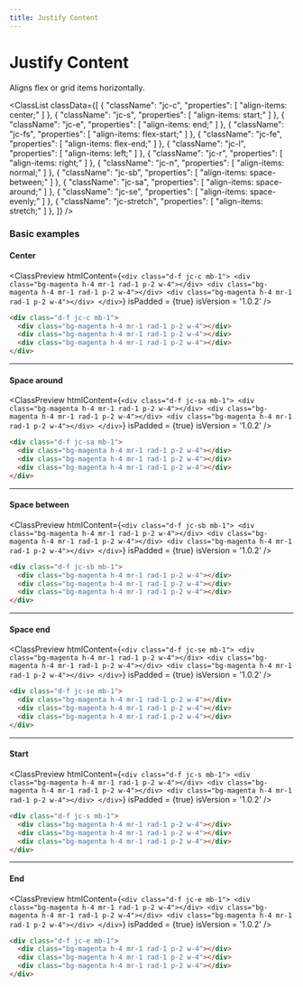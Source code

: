 ```yaml
---
title: Justify Content
---
```



# Justify Content

Aligns flex or grid items horizontally.

<ClassList
  classData={[
    {
      "className": "jc-c",
      "properties": [
        "align-items: center;"
      ]
    },
    {
      "className": "jc-s",
      "properties": [
        "align-items: start;"
      ]
    },
    {
      "className": "jc-e",
      "properties": [
        "align-items: end;"
      ]
    },
    {
      "className": "jc-fs",
      "properties": [
        "align-items: flex-start;"
      ]
    },
    {
      "className": "jc-fe",
      "properties": [
        "align-items: flex-end;"
      ]
    },
    {
      "className": "jc-l",
      "properties": [
        "align-items: left;"
      ]
    },
    {
      "className": "jc-r",
      "properties": [
        "align-items: right;"
      ]
    },
    {
      "className": "jc-n",
      "properties": [
        "align-items: normal;"
      ]
    },
    {
      "className": "jc-sb",
      "properties": [
        "align-items: space-between;"
      ]
    },
    {
      "className": "jc-sa",
      "properties": [
        "align-items: space-around;"
      ]
    },
    {
      "className": "jc-se",
      "properties": [
        "align-items: space-evenly;"
      ]
    },
    {
      "className": "jc-stretch",
      "properties": [
        "align-items: stretch;"
      ]
    },
  ]}
/>

### Basic examples

#### Center

<ClassPreview
  htmlContent={`
    <div class="d-f jc-c mb-1">
      <div class="bg-magenta h-4 mr-1 rad-1 p-2 w-4"></div>
      <div class="bg-magenta h-4 mr-1 rad-1 p-2 w-4"></div>
      <div class="bg-magenta h-4 mr-1 rad-1 p-2 w-4"></div>
    </div>
  `}
  isPadded = {true}
  isVersion = '1.0.2'
/>

```html
<div class="d-f jc-c mb-1">
  <div class="bg-magenta h-4 mr-1 rad-1 p-2 w-4"></div>
  <div class="bg-magenta h-4 mr-1 rad-1 p-2 w-4"></div>
  <div class="bg-magenta h-4 mr-1 rad-1 p-2 w-4"></div>
</div>
```

---

#### Space around

<ClassPreview
  htmlContent={`
    <div class="d-f jc-sa mb-1">
      <div class="bg-magenta h-4 mr-1 rad-1 p-2 w-4"></div>
      <div class="bg-magenta h-4 mr-1 rad-1 p-2 w-4"></div>
      <div class="bg-magenta h-4 mr-1 rad-1 p-2 w-4"></div>
    </div>
  `}
  isPadded = {true}
  isVersion = '1.0.2'
/>

```html
<div class="d-f jc-sa mb-1">
  <div class="bg-magenta h-4 mr-1 rad-1 p-2 w-4"></div>
  <div class="bg-magenta h-4 mr-1 rad-1 p-2 w-4"></div>
  <div class="bg-magenta h-4 mr-1 rad-1 p-2 w-4"></div>
</div>
```

---

#### Space between

<ClassPreview
  htmlContent={`
    <div class="d-f jc-sb mb-1">
      <div class="bg-magenta h-4 mr-1 rad-1 p-2 w-4"></div>
      <div class="bg-magenta h-4 mr-1 rad-1 p-2 w-4"></div>
      <div class="bg-magenta h-4 mr-1 rad-1 p-2 w-4"></div>
    </div>
  `}
  isPadded = {true}
  isVersion = '1.0.2'
/>

```html
<div class="d-f jc-sb mb-1">
  <div class="bg-magenta h-4 mr-1 rad-1 p-2 w-4"></div>
  <div class="bg-magenta h-4 mr-1 rad-1 p-2 w-4"></div>
  <div class="bg-magenta h-4 mr-1 rad-1 p-2 w-4"></div>
</div>
```

---

#### Space end

<ClassPreview
  htmlContent={`
    <div class="d-f jc-se mb-1">
      <div class="bg-magenta h-4 mr-1 rad-1 p-2 w-4"></div>
      <div class="bg-magenta h-4 mr-1 rad-1 p-2 w-4"></div>
      <div class="bg-magenta h-4 mr-1 rad-1 p-2 w-4"></div>
    </div>
  `}
  isPadded = {true}
  isVersion = '1.0.2'
/>

```html
<div class="d-f jc-se mb-1">
  <div class="bg-magenta h-4 mr-1 rad-1 p-2 w-4"></div>
  <div class="bg-magenta h-4 mr-1 rad-1 p-2 w-4"></div>
  <div class="bg-magenta h-4 mr-1 rad-1 p-2 w-4"></div>
</div>
```

---

#### Start

<ClassPreview
  htmlContent={`
    <div class="d-f jc-s mb-1">
      <div class="bg-magenta h-4 mr-1 rad-1 p-2 w-4"></div>
      <div class="bg-magenta h-4 mr-1 rad-1 p-2 w-4"></div>
      <div class="bg-magenta h-4 mr-1 rad-1 p-2 w-4"></div>
    </div>
  `}
  isPadded = {true}
  isVersion = '1.0.2'
/>

```html
<div class="d-f jc-s mb-1">
  <div class="bg-magenta h-4 mr-1 rad-1 p-2 w-4"></div>
  <div class="bg-magenta h-4 mr-1 rad-1 p-2 w-4"></div>
  <div class="bg-magenta h-4 mr-1 rad-1 p-2 w-4"></div>
</div>
```

---

#### End

<ClassPreview
  htmlContent={`
    <div class="d-f jc-e mb-1">
      <div class="bg-magenta h-4 mr-1 rad-1 p-2 w-4"></div>
      <div class="bg-magenta h-4 mr-1 rad-1 p-2 w-4"></div>
      <div class="bg-magenta h-4 mr-1 rad-1 p-2 w-4"></div>
    </div>
  `}
  isPadded = {true}
  isVersion = '1.0.2'
/>

```html
<div class="d-f jc-e mb-1">
  <div class="bg-magenta h-4 mr-1 rad-1 p-2 w-4"></div>
  <div class="bg-magenta h-4 mr-1 rad-1 p-2 w-4"></div>
  <div class="bg-magenta h-4 mr-1 rad-1 p-2 w-4"></div>
</div>
```